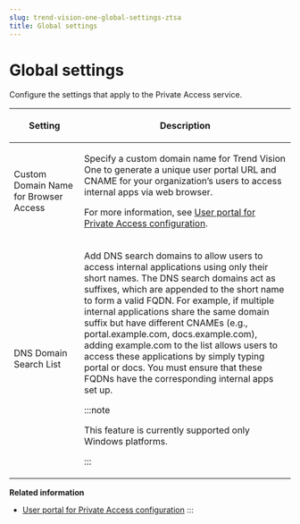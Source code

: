 ```yaml
---
slug: trend-vision-one-global-settings-ztsa
title: Global settings
---
```

# Global settings

Configure the settings that apply to the Private Access service.

<table>
<colgroup>
<col style="width: 25%" />
<col style="width: 75%" />
</colgroup>
<thead>
<tr>
<th><p>Setting</p></th>
<th><p>Description</p></th>
</tr>
</thead>
<tbody>
<tr>
<td><p>Custom Domain Name for Browser Access</p></td>
<td><p>Specify a custom domain name for Trend Vision One to generate a unique user portal URL and CNAME for your organization’s users to access internal apps via web browser.</p>
<p>For more information, see <a href="trend-vision-one-user-portal-for-pa-config">User portal for Private Access configuration</a>.</p></td>
</tr>
<tr>
<td><p>DNS Domain Search List</p></td>
<td><p>Add DNS search domains to allow users to access internal applications using only their short names. The DNS search domains act as suffixes, which are appended to the short name to form a valid FQDN. For example, if multiple internal applications share the same domain suffix but have different CNAMEs (e.g., portal.example.com, docs.example.com), adding example.com to the list allows users to access these applications by simply typing portal or docs. You must ensure that these FQDNs have the corresponding internal apps set up.</p>


:::note

<p>This feature is currently supported only Windows platforms.</p>


:::

</td>
</tr>
</tbody>
</table>

**Related information**

- [User portal for Private Access configuration](user-portal-for-pa-config-2.md "Configure a web-based user portal to ensure that all user traffic is validated even when the Secure Access Module is not available.")
:::
